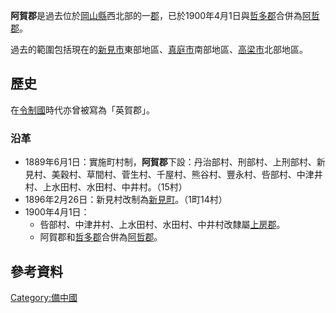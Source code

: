 {{日本郡 (廢除)
| 郡 = 阿賀郡
| 日文原名 = 阿賀郡
| 平假名 = あかぐん
| 羅馬字拼音 = Aka-gun
| 地圖 = 
| 廢除時間 = 1900年4月1日
| 廢除理由 = 合併
| 廢除時處置 = '''阿賀郡'''、[[哲多郡|哲多郡]] → [[阿哲郡|阿哲郡]]
| 現在郡 = 新見市
| 都道府縣 = 岡山縣
| 編號 = 
| 町 = 1
| 村 = 14
| 經度 = 
| 緯度 = 
| 註記 = 
|}}
'''阿賀郡'''是過去位於[[岡山縣|岡山縣]]西北部的一[[郡|郡]]，已於1900年4月1日與[[哲多郡|哲多郡]]合併為[[阿哲郡|阿哲郡]]。

過去的範圍包括現在的[[新見市|新見市]]東部地區、[[真庭市|真庭市]]南部地區、[[高梁市|高梁市]]北部地區。

==歷史==
在[[令制國|令制國]]時代亦曾被寫為「英賀郡」。
===沿革===
* 1889年6月1日：實施町村制，'''阿賀郡'''下設：丹治部村、刑部村、上刑部村、新見村、美穀村、草間村、菅生村、千屋村、熊谷村、豐永村、呰部村、中津井村、上水田村、水田村、中井村。（15村）
* 1896年2月26日：新見村改制為[[新見町|新見町]]。（1町14村）
* 1900年4月1日：
** 呰部村、中津井村、上水田村、水田村、中井村改隸屬[[上房郡|上房郡]]。
** 阿賀郡和[[哲多郡|哲多郡]]合併為[[阿哲郡|阿哲郡]]。

==參考資料==
{{reflist}}

{{吉備四國的郡}}

[[Category:備中國|Category:備中國]]
